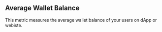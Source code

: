## Average Wallet Balance

This metric measures the average wallet balance of your users on dApp or webiste.
